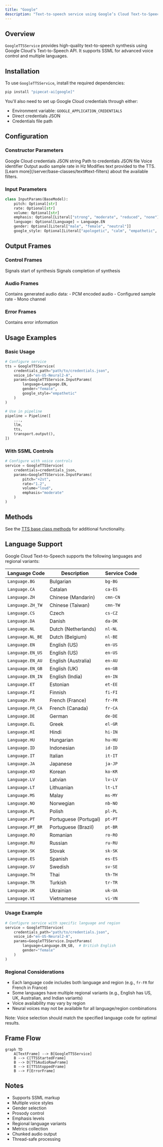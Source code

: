 ```yaml
---
title: "Google"
description: "Text-to-speech service using Google’s Cloud Text-to-Speech API"
---
```


## Overview

`GoogleTTSService` provides high-quality text-to-speech synthesis using Google Cloud's Text-to-Speech API. It supports SSML for advanced voice control and multiple languages.

## Installation

To use `GoogleTTSService`, install the required dependencies:

```bash
pip install "pipecat-ai[google]"
```

You'll also need to set up Google Cloud credentials through either:

- Environment variable: `GOOGLE_APPLICATION_CREDENTIALS`
- Direct credentials JSON
- Credentials file path

## Configuration

### Constructor Parameters

<ParamField path="credentials" type="str | None" optional>
  Google Cloud credentials JSON string
</ParamField>

<ParamField path="credentials_path" type="str | None" optional>
  Path to credentials JSON file
</ParamField>

<ParamField path="voice_id" type="str" default="en-US-Neural2-A">
  Voice identifier
</ParamField>

<ParamField path="sample_rate" type="int" default="None">
  Output audio sample rate in Hz
</ParamField>

<ParamField path="text_filter" type="BaseTextFilter" default="None">
  Modifies text provided to the TTS. [Learn
  more](/server/base-classes/text#text-filters) about the available filters.
</ParamField>

### Input Parameters

```python
class InputParams(BaseModel):
    pitch: Optional[str]
    rate: Optional[str]
    volume: Optional[str]
    emphasis: Optional[Literal["strong", "moderate", "reduced", "none"]]
    language: Optional[Language] = Language.EN
    gender: Optional[Literal["male", "female", "neutral"]]
    google_style: Optional[Literal["apologetic", "calm", "empathetic", "firm", "lively"]]
```

## Output Frames

### Control Frames

<ParamField path="TTSStartedFrame" type="Frame">
  Signals start of synthesis
</ParamField>

<ParamField path="TTSStoppedFrame" type="Frame">
  Signals completion of synthesis
</ParamField>

### Audio Frames

<ParamField path="TTSAudioRawFrame" type="Frame">
  Contains generated audio data: - PCM encoded audio - Configured sample rate -
  Mono channel
</ParamField>

### Error Frames

<ParamField path="ErrorFrame" type="Frame">
  Contains error information
</ParamField>

## Usage Examples

### Basic Usage

```python
# Configure service
tts = GoogleTTSService(
    credentials_path="path/to/credentials.json",
    voice_id="en-US-Neural2-A",
    params=GoogleTTSService.InputParams(
        language=Language.EN,
        gender="female",
        google_style="empathetic"
    )
)

# Use in pipeline
pipeline = Pipeline([
    ...,
    llm,
    tts,
    transport.output(),
])
```

### With SSML Controls

```python
# Configure with voice controls
service = GoogleTTSService(
    credentials=credentials_json,
    params=GoogleTTSService.InputParams(
        pitch="+2st",
        rate="1.2",
        volume="loud",
        emphasis="moderate"
    )
)
```

## Methods

See the [TTS base class methods](/server/base-classes/speech#ttsservice) for additional functionality.

## Language Support

Google Cloud Text-to-Speech supports the following languages and regional variants:

| Language Code    | Description           | Service Code |
| ---------------- | --------------------- | ------------ |
| `Language.BG`    | Bulgarian             | `bg-BG`      |
| `Language.CA`    | Catalan               | `ca-ES`      |
| `Language.ZH`    | Chinese (Mandarin)    | `cmn-CN`     |
| `Language.ZH_TW` | Chinese (Taiwan)      | `cmn-TW`     |
| `Language.CS`    | Czech                 | `cs-CZ`      |
| `Language.DA`    | Danish                | `da-DK`      |
| `Language.NL`    | Dutch (Netherlands)   | `nl-NL`      |
| `Language.NL_BE` | Dutch (Belgium)       | `nl-BE`      |
| `Language.EN`    | English (US)          | `en-US`      |
| `Language.EN_US` | English (US)          | `en-US`      |
| `Language.EN_AU` | English (Australia)   | `en-AU`      |
| `Language.EN_GB` | English (UK)          | `en-GB`      |
| `Language.EN_IN` | English (India)       | `en-IN`      |
| `Language.ET`    | Estonian              | `et-EE`      |
| `Language.FI`    | Finnish               | `fi-FI`      |
| `Language.FR`    | French (France)       | `fr-FR`      |
| `Language.FR_CA` | French (Canada)       | `fr-CA`      |
| `Language.DE`    | German                | `de-DE`      |
| `Language.EL`    | Greek                 | `el-GR`      |
| `Language.HI`    | Hindi                 | `hi-IN`      |
| `Language.HU`    | Hungarian             | `hu-HU`      |
| `Language.ID`    | Indonesian            | `id-ID`      |
| `Language.IT`    | Italian               | `it-IT`      |
| `Language.JA`    | Japanese              | `ja-JP`      |
| `Language.KO`    | Korean                | `ko-KR`      |
| `Language.LV`    | Latvian               | `lv-LV`      |
| `Language.LT`    | Lithuanian            | `lt-LT`      |
| `Language.MS`    | Malay                 | `ms-MY`      |
| `Language.NO`    | Norwegian             | `nb-NO`      |
| `Language.PL`    | Polish                | `pl-PL`      |
| `Language.PT`    | Portuguese (Portugal) | `pt-PT`      |
| `Language.PT_BR` | Portuguese (Brazil)   | `pt-BR`      |
| `Language.RO`    | Romanian              | `ro-RO`      |
| `Language.RU`    | Russian               | `ru-RU`      |
| `Language.SK`    | Slovak                | `sk-SK`      |
| `Language.ES`    | Spanish               | `es-ES`      |
| `Language.SV`    | Swedish               | `sv-SE`      |
| `Language.TH`    | Thai                  | `th-TH`      |
| `Language.TR`    | Turkish               | `tr-TR`      |
| `Language.UK`    | Ukrainian             | `uk-UA`      |
| `Language.VI`    | Vietnamese            | `vi-VN`      |

### Usage Example

```python
# Configure service with specific language and region
service = GoogleTTSService(
    credentials_path="path/to/credentials.json",
    voice_id="en-US-Neural2-A",
    params=GoogleTTSService.InputParams(
        language=Language.EN_GB,  # British English
        gender="female"
    )
)
```

### Regional Considerations

- Each language code includes both language and region (e.g., `fr-FR` for French in France)
- Some languages have multiple regional variants (e.g., English has US, UK, Australian, and Indian variants)
- Voice availability may vary by region
- Neural voices may not be available for all language/region combinations

Note: Voice selection should match the specified language code for optimal results.

## Frame Flow

```mermaid
graph TD
    A[TextFrame] --> B[GoogleTTSService]
    B --> C[TTSStartedFrame]
    B --> D[TTSAudioRawFrame]
    B --> E[TTSStoppedFrame]
    B --> F[ErrorFrame]
```

## Notes

- Supports SSML markup
- Multiple voice styles
- Gender selection
- Prosody control
- Emphasis levels
- Regional language variants
- Metrics collection
- Chunked audio output
- Thread-safe processing

